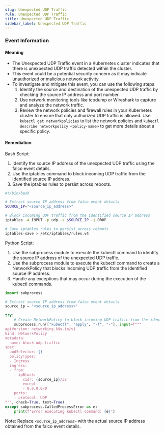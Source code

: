 ```yaml
--- 
slug: Unexpected UDP Traffic
rule: Unexpected UDP Traffic
title: Unexpected UDP Traffic
sidebar_label: Unexpected UDP Traffic
---
```

                   

### Event Information

#### Meaning

- The Unexpected UDP Traffic event in a Kubernetes cluster indicates that there is unexpected UDP traffic detected within the cluster.
- This event could be a potential security concern as it may indicate unauthorized or malicious network activity.
- To investigate and mitigate this event, you can use the following steps:
  1. Identify the source and destination of the unexpected UDP traffic by checking the source IP address and port number.
  2. Use network monitoring tools like tcpdump or Wireshark to capture and analyze the network traffic.
  3. Review the network policies and firewall rules in your Kubernetes cluster to ensure that only authorized UDP traffic is allowed. Use `kubectl get networkpolicies` to list the network policies and `kubectl describe networkpolicy <policy-name>` to get more details about a specific policy.

#### Remediation

Bash Script:
1. Identify the source IP address of the unexpected UDP traffic using the falco event details.
2. Use the iptables command to block incoming UDP traffic from the identified source IP address.
3. Save the iptables rules to persist across reboots.

```bash
#!/bin/bash

# Extract source IP address from falco event details
SOURCE_IP="<source_ip_address>"

# Block incoming UDP traffic from the identified source IP address
iptables -A INPUT -p udp -s $SOURCE_IP -j DROP

# Save iptables rules to persist across reboots
iptables-save > /etc/iptables/rules.v4
```

Python Script:
1. Use the subprocess module to execute the kubectl command to identify the source IP address of the unexpected UDP traffic.
2. Use the subprocess module to execute the kubectl command to create a NetworkPolicy that blocks incoming UDP traffic from the identified source IP address.
3. Handle any exceptions that may occur during the execution of the kubectl commands.

```python
import subprocess

# Extract source IP address from falco event details
source_ip = "<source_ip_address>"

try:
    # Create NetworkPolicy to block incoming UDP traffic from the identified source IP address
    subprocess.run(["kubectl", "apply", "-f", "-"], input=f"""
apiVersion: networking.k8s.io/v1
kind: NetworkPolicy
metadata:
  name: block-udp-traffic
spec:
  podSelector: {}
  policyTypes:
  - Ingress
  ingress:
  - from:
    - ipBlock:
        cidr: {source_ip}/32
        except:
        - 0.0.0.0/0
    ports:
    - protocol: UDP
""", check=True, text=True)
except subprocess.CalledProcessError as e:
    print(f"Error executing kubectl command: {e}")
```

Note: Replace `<source_ip_address>` with the actual source IP address obtained from the falco event details.

 